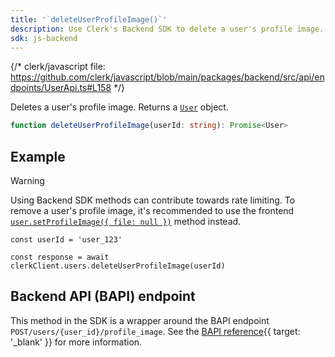 ```yaml
---
title: '`deleteUserProfileImage()`'
description: Use Clerk's Backend SDK to delete a user's profile image.
sdk: js-backend
---
```


{/* clerk/javascript file: https://github.com/clerk/javascript/blob/main/packages/backend/src/api/endpoints/UserApi.ts#L158 */}

Deletes a user's profile image. Returns a [`User`](/docs/references/backend/types/backend-user) object.

```ts
function deleteUserProfileImage(userId: string): Promise<User>
```

## Example

<Include src="_partials/backend/usage" />

> [!WARNING]
> Using Backend SDK methods can contribute towards rate limiting. To remove a user's profile image, it's recommended to use the frontend [`user.setProfileImage({ file: null })`](/docs/references/javascript/user#set-profile-image-params) method instead.

```tsx
const userId = 'user_123'

const response = await clerkClient.users.deleteUserProfileImage(userId)
```

## Backend API (BAPI) endpoint

This method in the SDK is a wrapper around the BAPI endpoint `POST/users/{user_id}/profile_image`. See the [BAPI reference](/docs/references/backend-api/tag/Users#operation/SetUserProfileImage){{ target: '_blank' }} for more information.
